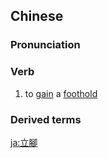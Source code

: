 {{also|立脚}}
==Chinese==
{{zh-forms|s=立脚}}

===Pronunciation===
{{zh-pron
|m=lìjiǎo
|cat=v
}}

===Verb===
{{zh-verb}}

# to [[gain]] a [[foothold]]

===Derived terms===
{{zh-der|立腳點}}

[[ja:立腳]]